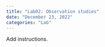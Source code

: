 ```yaml
---
title: "Lab02: Observation studies"
date: "December 23, 2022"
categories: "Lab"
---
```


Add instructions. 